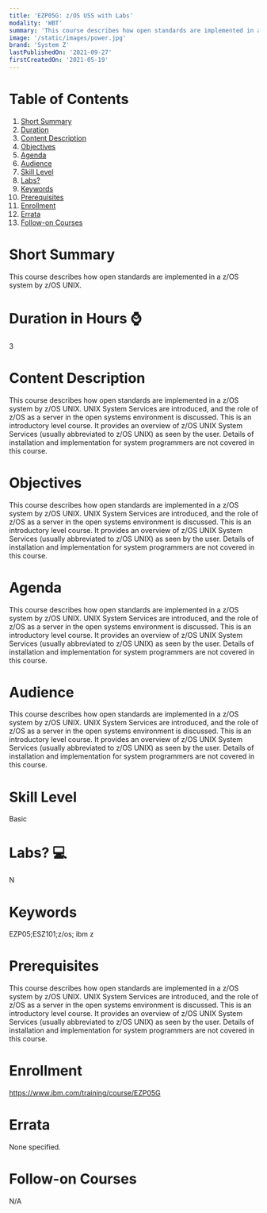 ```yaml
---
title: 'EZP05G: z/OS USS with Labs'
modality: 'WBT'
summary: 'This course describes how open standards are implemented in a z/OS system by z/OS UNIX.'
image: '/static/images/power.jpg'
brand: 'System Z'
lastPublishedOn: '2021-09-27'
firstCreatedOn: '2021-05-19'
---
```

# Table of Contents
1.  [Short Summary](#short-summary)
2.  [Duration](#duration-in-hours-)
3.  [Content Description](#content-description)
4.  [Objectives](#objectives)
5.  [Agenda](#agenda)
6.  [Audience](#audience)
7.  [Skill Level](#skill-level)
8.  [Labs?](#labs-)
9.  [Keywords](#keywords)
10. [Prerequisites](#prerequisites)
11. [Enrollment](#enrollment)
12. [Errata](#errata)
13. [Follow-on Courses](#follow-on-courses)

# Short Summary
This course describes how open standards are implemented in a z/OS system by z/OS UNIX.

# Duration in Hours ⌚
3

# Content Description
<p>This course describes how open standards are implemented in a z/OS system by z/OS UNIX. UNIX System Services are introduced, and the role of z/OS as a server in the open systems environment is discussed. This is an introductory level course. It provides an overview of z/OS UNIX System Services (usually abbreviated to z/OS UNIX) as seen by the user. Details of installation and implementation for system programmers are not covered in this course.</p>

# Objectives
<p>This course describes how open standards are implemented in a z/OS system by z/OS UNIX. UNIX System Services are introduced, and the role of z/OS as a server in the open systems environment is discussed. This is an introductory level course. It provides an overview of z/OS UNIX System Services (usually abbreviated to z/OS UNIX) as seen by the user. Details of installation and implementation for system programmers are not covered in this course.</p>

# Agenda
<p>This course describes how open standards are implemented in a z/OS system by z/OS UNIX. UNIX System Services are introduced, and the role of z/OS as a server in the open systems environment is discussed. This is an introductory level course. It provides an overview of z/OS UNIX System Services (usually abbreviated to z/OS UNIX) as seen by the user. Details of installation and implementation for system programmers are not covered in this course.</p>

# Audience
<p>This course describes how open standards are implemented in a z/OS system by z/OS UNIX. UNIX System Services are introduced, and the role of z/OS as a server in the open systems environment is discussed. This is an introductory level course. It provides an overview of z/OS UNIX System Services (usually abbreviated to z/OS UNIX) as seen by the user. Details of installation and implementation for system programmers are not covered in this course.</p>

# Skill Level
Basic               

# Labs? 💻
N

# Keywords
EZP05;ESZ101;z/os; ibm z

# Prerequisites
<p>This course describes how open standards are implemented in a z/OS system by z/OS UNIX. UNIX System Services are introduced, and the role of z/OS as a server in the open systems environment is discussed. This is an introductory level course. It provides an overview of z/OS UNIX System Services (usually abbreviated to z/OS UNIX) as seen by the user. Details of installation and implementation for system programmers are not covered in this course.</p>

# Enrollment
https://www.ibm.com/training/course/EZP05G

# Errata
None specified.

# Follow-on Courses
N/A

